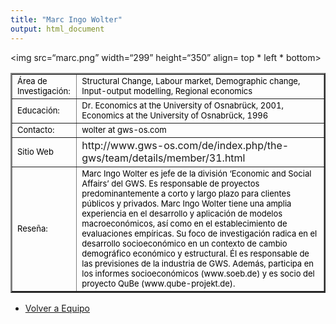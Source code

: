 ```yaml
---
title: "Marc Ingo Wolter"
output: html_document
---
```

         
<html>
<body>
 
<img src="marc.png" width="299" height="350" align= top * left * bottom>

<table border="2">

<tr>
<td> <font size="2" color="black"> Área de Investigación:</font>
 </td>

<td> <font size="2" color="black"> Structural Change, Labour market, Demographic change, Input-output modelling, Regional economics </font></td>

<tr>

<td> <font size="2" color="black"> Educación:</font>
 </td>

<td> <font size="2" color="black"> Dr. Economics at the University of Osnabrück, 2001, Economics at the University of Osnabrück, 1996 </font>
</td>

</tr>

<tr>
<td> <font size="2" color="black"> Contacto:</font> </td>

<td> <font size="2" color="black"> wolter at gws-os.com </font> </td>

</tr>

<tr> 
<td > <font size="2" color="black"> Sitio Web </font> </td> 
<td> http://www.gws-os.com/de/index.php/the-gws/team/details/member/31.html </td>

<tr>
<td> 
<font size="2" color="black"> Reseña: </font> </td>
<td><font size="2" color="black"> 
Marc Ingo Wolter es jefe de la división ‘Economic and Social Affairs’ del GWS. Es responsable de proyectos predominantemente a corto y largo plazo para clientes públicos y privados. Marc Ingo Wolter tiene una amplia experiencia en el desarrollo y aplicación de modelos macroeconómicos, así como en el establecimiento de evaluaciones empíricas. Su foco de investigación radica en el desarrollo socioeconómico en un contexto de cambio demográfico económico y estructural. Él es responsable de las previsiones de la industria de GWS. Además, participa en los informes socioeconómicos (www.soeb.de) y es socio del proyecto QuBe (www.qube-projekt.de).</font>
</td>
</tr>
</tr>


</table> 

- <a href="equipo.html"> Volver a Equipo </a>

</body>


</html>